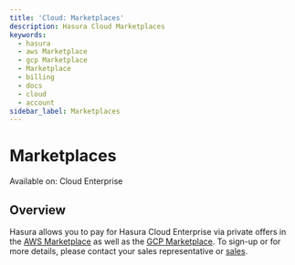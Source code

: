 ```yaml
---
title: 'Cloud: Marketplaces'
description: Hasura Cloud Marketplaces
keywords:
  - hasura
  - aws Marketplace
  - gcp Marketplace
  - Marketplace
  - billing
  - docs
  - cloud
  - account
sidebar_label: Marketplaces
---
```


# Marketplaces

<div className="badge badge--primary heading-badge">Available on: Cloud Enterprise</div>

## Overview

Hasura allows you to pay for Hasura Cloud Enterprise via private offers in the
[AWS Marketplace](https://aws.amazon.com/marketplace/pp/prodview-h7qmhw3draxh4?sr=0-1&ref_=beagle&applicationId=AWSMPContessa)
as well as the
[GCP Marketplace](https://console.cloud.google.com/marketplace/product/hasura-public/hasura-enterprise?project=hasura-public).
To sign-up or for more details, please contact your sales representative or [sales](mailto:sales@hasura.io).
